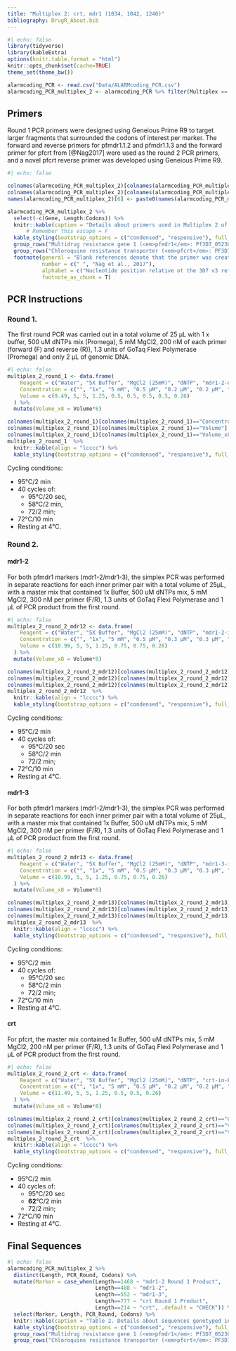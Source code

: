 ```yaml
---
title: "Multiplex 2: crt, mdr1 (1034, 1042, 1246)"
bibliography: DrugR_About.bib
---
```


```r
#| echo: false
library(tidyverse)
library(kableExtra)
options(knitr.table.format = "html") 
knitr::opts_chunk$set(cache=TRUE)
theme_set(theme_bw())

alarmcoding_PCR <- read.csv("Data/ALARMcoding_PCR.csv")
alarmcoding_PCR_multiplex_2 <- alarmcoding_PCR %>% filter(Multiplex == 2)
```

## Primers

Round 1 PCR primers were designed using Geneious Prime R9 to target larger fragments that surrounded the codons of interest per marker. The forward and reverse primers for pfmdr1.1.2 and pfmdr1.1.3 and the forward primer for pfcrt from [@Nag2017] were used as the round 2 PCR primers, and a novel pfcrt reverse primer was developed using Geneious Prime R9. 


```r
#| echo: false

colnames(alarmcoding_PCR_multiplex_2)[colnames(alarmcoding_PCR_multiplex_2)=="Nucleotide.position"] <- "Nucleotide position"
colnames(alarmcoding_PCR_multiplex_2)[colnames(alarmcoding_PCR_multiplex_2)=="Sequence"] <- "Sequence (5' to 3')"
names(alarmcoding_PCR_multiplex_2)[6] <- paste0(names(alarmcoding_PCR_multiplex_2)[6],  footnote_marker_alphabet(1))

alarmcoding_PCR_multiplex_2 %>%
  select(-c(Gene, Length:Codons)) %>% 
  knitr::kable(caption = "Details about primers used in Multiplex 2 of the <em>ALARM</em>coding PCR genotyping protocol", align = "lcccc", escape = FALSE) %>% 
      # Remember this escape = F
  kable_styling(bootstrap_options = c("condensed", "responsive"), full_width = T) %>% 
  group_rows("Multidrug resistance gene 1 (<em>pfmdr1</em>: Pf3D7_0523000)", 1, 6, escape = FALSE) %>% 
  group_rows("Chloroquine resistance transporter (<em>pfcrt</em>: PF3D7_070900)", 7, 10, escape = FALSE) %>%
  footnote(general = "Blank references denote that the primer was created by this author. Manuscript in preparation.",
           number = c(" ", "Nag et al., 2017"),
           alphabet = c("Nucleotide position relative ot the 3D7 v3 reference genome"),
           footnote_as_chunk = T)
```


## PCR Instructions 

### Round 1. 
The first round PCR was carried out in a total volume of 25 μL with 1 x buffer, 500 uM dNTPs mix (Promega), 5 mM MgCl2, 200 nM of each primer (forward (F) and reverse (R)), 1.3 units of GoTaq Flexi Polymerase (Promega) and only 2 μL of genomic DNA. 

```r
#| echo: false
multiplex_2_round_1 <- data.frame(
    Reagent = c("Water", "5X Buffer", "MgCl2 (25mM)", "dNTP", "mdr1-2-out-F", "mdr1-2-out-R", "crt-out-F", "crt-out-R", "G2 Flexi Taq (5U/μL)"), 
    Concentration = c("", "1x", "5 mM", "0.5 μM", "0.2 μM", "0.2 μM", "0.2 μM", "0.2 μM", "1.3 U/μL"), 
    Volume = c(9.49, 5, 5, 1.25, 0.5, 0.5, 0.5, 0.5, 0.26)
  ) %>% 
  mutate(Volume_x8 = Volume*8)

colnames(multiplex_2_round_1)[colnames(multiplex_2_round_1)=="Concentration"] <- "Final Concentration"
colnames(multiplex_2_round_1)[colnames(multiplex_2_round_1)=="Volume"] <- "Volume x1 (μL)"
colnames(multiplex_2_round_1)[colnames(multiplex_2_round_1)=="Volume_x8"] <- "Volume x8 (μL)"
multiplex_2_round_1  %>% 
  knitr::kable(align = "lcccc") %>% 
  kable_styling(bootstrap_options = c("condensed", "responsive"), full_width = T)  
```

Cycling conditions: 

* 95°C/2 min 
* 40 cycles of: 
  * 95°C/20 sec, 
  * 58°C/2 min, 
  * 72/2 min;
* 72°C/10 min
* Resting at 4°C. 


### Round 2. 

::: panel-tabset

#### mdr1-2

For both pfmdr1 markers (mdr1-2/mdr1-3), the simplex PCR was performed in separate reactions for each inner primer pair with a total volume of 25μL, with a master mix that contained 1x Buffer, 500 uM dNTPs mix, 5 mM MgCl2, 300 nM per primer (F/R), 1.3 units of GoTaq Flexi Polymerase and 1 μL of PCR product from the first round.

```r
#| echo: false
multiplex_2_round_2_mdr12 <- data.frame(
    Reagent = c("Water", "5X Buffer", "MgCl2 (25mM)", "dNTP", "mdr1-2-in-F", "mdr1-2-in-R", "G2 Flexi Taq (5U/μL)"), 
    Concentration = c("", "1x", "5 mM", "0.5 μM", "0.3 μM", "0.3 μM", "1.3 U/μL"), 
    Volume = c(10.99, 5, 5, 1.25, 0.75, 0.75, 0.26)
  ) %>% 
  mutate(Volume_x8 = Volume*8)

colnames(multiplex_2_round_2_mdr12)[colnames(multiplex_2_round_2_mdr12)=="Concentration"] <- "Final Concentration"
colnames(multiplex_2_round_2_mdr12)[colnames(multiplex_2_round_2_mdr12)=="Volume"] <- "Volume x1 (μL)"
colnames(multiplex_2_round_2_mdr12)[colnames(multiplex_2_round_2_mdr12)=="Volume_x8"] <- "Volume x8 (μL)"
multiplex_2_round_2_mdr12  %>% 
  knitr::kable(align = "lcccc") %>% 
  kable_styling(bootstrap_options = c("condensed", "responsive"), full_width = T)  
```

Cycling conditions:

* 95°C/2 min
* 40 cycles of: 
  * 95°C/20 sec
  * 58°C/2 min
  * 72/2 min;
* 72°C/10 min
* Resting at 4°C. 

#### mdr1-3

For both pfmdr1 markers (mdr1-2/mdr1-3), the simplex PCR was performed in separate reactions for each inner primer pair with a total volume of 25μL, with a master mix that contained 1x Buffer, 500 uM dNTPs mix, 5 mM MgCl2, 300 nM per primer (F/R), 1.3 units of GoTaq Flexi Polymerase and 1 μL of PCR product from the first round.

```r
#| echo: false
multiplex_2_round_2_mdr13 <- data.frame(
    Reagent = c("Water", "5X Buffer", "MgCl2 (25mM)", "dNTP", "mdr1-3-in-F", "mdr1-3-in-R", "G2 Flexi Taq (5U/μL)"), 
    Concentration = c("", "1x", "5 mM", "0.5 μM", "0.3 μM", "0.3 μM", "1.3 U/μL"), 
    Volume = c(10.99, 5, 5, 1.25, 0.75, 0.75, 0.26)
  ) %>% 
  mutate(Volume_x8 = Volume*8)

colnames(multiplex_2_round_2_mdr13)[colnames(multiplex_2_round_2_mdr13)=="Concentration"] <- "Final Concentration"
colnames(multiplex_2_round_2_mdr13)[colnames(multiplex_2_round_2_mdr13)=="Volume"] <- "Volume x1 (μL)"
colnames(multiplex_2_round_2_mdr13)[colnames(multiplex_2_round_2_mdr13)=="Volume_x8"] <- "Volume x8 (μL)"
multiplex_2_round_2_mdr13  %>% 
  knitr::kable(align = "lcccc") %>% 
  kable_styling(bootstrap_options = c("condensed", "responsive"), full_width = T)  
```

Cycling conditions:

* 95°C/2 min
* 40 cycles of: 
  * 95°C/20 sec
  * 58°C/2 min
  * 72/2 min;
* 72°C/10 min
* Resting at 4°C. 

#### crt

For pfcrt, the master mix contained 1x Buffer, 500 uM dNTPs mix, 5 mM MgCl2, 200 nM per primer (F/R), 1.3 units of GoTaq Flexi Polymerase and 1 μL of PCR product from the first round. 

```r
#| echo: false
multiplex_2_round_2_crt <- data.frame(
    Reagent = c("Water", "5X Buffer", "MgCl2 (25mM)", "dNTP", "crt-in-F", "crt-in-R", "G2 Flexi Taq (5U/μL)"), 
    Concentration = c("", "1x", "5 mM", "0.5 μM", "0.2 μM", "0.2 μM", "1.3 U/μL"), 
    Volume = c(11.49, 5, 5, 1.25, 0.5, 0.5, 0.26)
  ) %>% 
  mutate(Volume_x8 = Volume*8)

colnames(multiplex_2_round_2_crt)[colnames(multiplex_2_round_2_crt)=="Concentration"] <- "Final Concentration"
colnames(multiplex_2_round_2_crt)[colnames(multiplex_2_round_2_crt)=="Volume"] <- "Volume x1 (μL)"
colnames(multiplex_2_round_2_crt)[colnames(multiplex_2_round_2_crt)=="Volume_x8"] <- "Volume x8 (μL)"
multiplex_2_round_2_crt  %>% 
  knitr::kable(align = "lcccc") %>% 
  kable_styling(bootstrap_options = c("condensed", "responsive"), full_width = T)  
```


Cycling conditions:

* 95°C/2 min
* 40 cycles of: 
  * 95°C/20 sec
  * **62**°C/2 min
  * 72/2 min;
* 72°C/10 min
* Resting at 4°C. 

:::


## Final Sequences 

```r
#| echo: false
alarmcoding_PCR_multiplex_2 %>%
  distinct(Length, PCR_Round, Codons) %>% 
  mutate(Marker = case_when(Length==1468 ~ "mdr1-2 Round 1 Product",
                            Length==488 ~ "mdr1-2",
                            Length==552 ~ "mdr1-3",
                            Length==777 ~ "crt Round 1 Product",
                            Length==214 ~ "crt", .default = "CHECK")) %>%
  select(Marker, Length, PCR_Round, Codons) %>% 
  knitr::kable(caption = "Table 2. Details about sequences genotyped in Multiplex 2 of the <em>ALARM</em>coding protocol", align = "lcccc", escape = FALSE) %>% 
  kable_styling(bootstrap_options = c("condensed", "responsive"), full_width = T) %>% 
  group_rows("Multidrug resistance gene 1 (<em>pfmdr1</em>: Pf3D7_0523000)", 1, 3, escape = FALSE) %>% 
  group_rows("Chloroquine resistance transporter (<em>pfcrt</em>: PF3D7_070900)", 4, 5, escape = FALSE)
```

